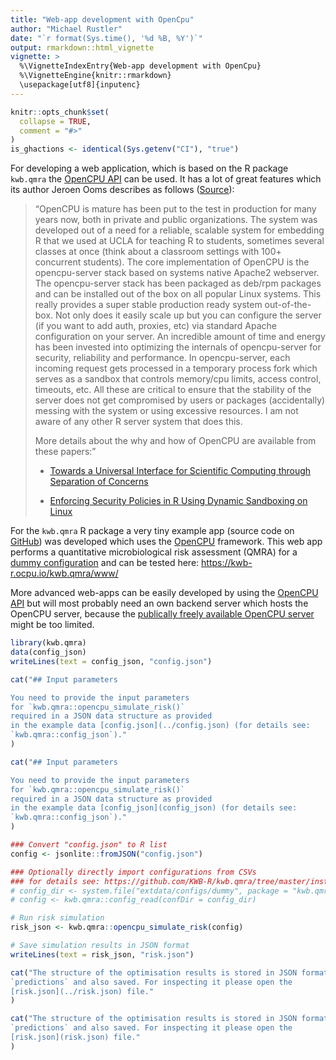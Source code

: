 ---
title: "Web-app development with OpenCpu"
author: "Michael Rustler"
date: "`r format(Sys.time(), '%d %B, %Y')`"
output: rmarkdown::html_vignette
vignette: >
  %\VignetteIndexEntry{Web-app development with OpenCpu}
  %\VignetteEngine{knitr::rmarkdown}
  \usepackage[utf8]{inputenc}
---

```{r, include = FALSE}
knitr::opts_chunk$set(
  collapse = TRUE,
  comment = "#>"
)
is_ghactions <- identical(Sys.getenv("CI"), "true")

```

For developing a web application, which is based on the R package `kwb.qmra` 
the [OpenCPU API](https://www.opencpu.org/api.html) can be used. It has a lot of 
great features which its author Jeroen Ooms describes as follows 
([Source](https://www.quora.com/How-do-plumber-and-OpenCPU-compare-when-it-comes-to-deploying-ML-models)):

>"OpenCPU is mature has been put to the test in production for many years now,
>both in private and public organizations. The system was developed out of a need
>for a reliable, scalable system for embedding R that we used at UCLA for
>teaching R to students, sometimes several classes at once (think about a
>classroom settings with 100+ concurrent students).
>The core implementation of OpenCPU is the opencpu-server stack based on systems
>native Apache2 webserver. The opencpu-server stack has been packaged as deb/rpm
>packages and can be installed out of the box on all popular Linux systems. This
>really provides a super stable production ready system out-of-the-box. Not only
>does it easily scale up but you can configure the server (if you want to add
>auth, proxies, etc) via standard Apache configuration on your server.
>An incredible amount of time and energy has been invested into optimizing the
>internals of opencpu-server for security, reliability and performance. In
>opencpu-server, each incoming request gets processed in a temporary process fork
>which serves as a sandbox that controls memory/cpu limits, access control,
>timeouts, etc. All these are critical to ensure that the stability of the server
>does not get compromised by users or packages (accidentally) messing with the
>system or using excessive resources. I am not aware of any other R server system
>that does this. 
>
>More details about the why and how of OpenCPU are available from these papers:"
>
>- [Towards a Universal Interface for Scientific Computing through Separation of 
>Concerns](https://arxiv.org/abs/1406.4806)
>
>- [Enforcing Security Policies in R Using Dynamic Sandboxing on Linux](https://arxiv.org/abs/1303.4808)


For the `kwb.qmra` R package a very tiny example app (source code on 
[GitHub](https://github.com/KWB-R/kwb.qmra/tree/master/inst/www)) was developed
which uses the [OpenCPU](https://www.opencpu.org) framework. This web app 
performs a quantitative microbiological risk assessment (QMRA) for a 
[dummy configuration](https://github.com/KWB-R/kwb.qmra/tree/master/inst/extdata/configs/dummy) 
and can be tested here: [https://kwb-r.ocpu.io/kwb.qmra/www/](https://kwb-r.ocpu.io/kwb.qmra/www/)


More advanced web-apps can be easily developed by using the [OpenCPU API](https://www.opencpu.org/api.html) 
but will most probably need an own backend server which hosts the OpenCPU 
server, because the [publically freely available OpenCPU server](https://www.opencpu.org/cloud.html) 
might be too limited.

```{r setup}
library(kwb.qmra)
data(config_json)
writeLines(text = config_json, "config.json")
```


```{r input_ghactions, echo=FALSE, results='asis', eval=is_ghactions}
cat("## Input parameters

You need to provide the input parameters 
for `kwb.qmra::opencpu_simulate_risk()` 
required in a JSON data structure as provided 
in the example data [config.json](../config.json) (for details see: 
`kwb.qmra::config_json`)."
)
```

```{r input_nonghactions, echo=FALSE, results='asis', eval=!is_ghactions}
cat("## Input parameters

You need to provide the input parameters 
for `kwb.qmra::opencpu_simulate_risk()` 
required in a JSON data structure as provided 
in the example data [config_json](config_json) (for details see: 
`kwb.qmra::config_json`)."
)
```


```{r}

### Convert "config.json" to R list
config <- jsonlite::fromJSON("config.json")

### Optionally directly import configurations from CSVs
### for details see: https://github.com/KWB-R/kwb.qmra/tree/master/inst/extdata/configs
# config_dir <- system.file("extdata/configs/dummy", package = "kwb.qmra")
# config <- kwb.qmra::config_read(confDir = config_dir)

# Run risk simulation
risk_json <- kwb.qmra::opencpu_simulate_risk(config)

# Save simulation results in JSON format
writeLines(text = risk_json, "risk.json")

```

```{r output_ghactions, echo=FALSE, results='asis', eval=is_ghactions}
cat("The structure of the optimisation results is stored in JSON format in the R object 
`predictions` and also saved. For inspecting it please open the 
[risk.json](../risk.json) file."
)
```

```{r output_nonghactions, echo=FALSE, results='asis', eval=!is_ghactions}
cat("The structure of the optimisation results is stored in JSON format in the R object 
`predictions` and also saved. For inspecting it please open the 
[risk.json](risk.json) file."
)
```
